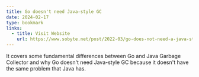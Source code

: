 ```yaml
---
title: Go doesn't need Java-style GC
date: 2024-02-17
type: bookmark
links:
  - title: Visit Website
    url: https://www.sobyte.net/post/2022-03/go-does-not-need-a-java-style-gc/
---
```


It covers some fundamental differences between Go and Java Garbage Collector and why Go doesn't need
Java-style GC because it doesn't have the same problem that Java has.
